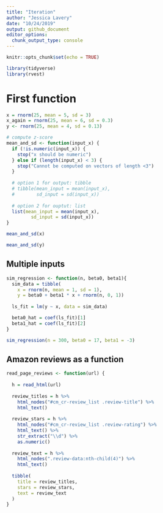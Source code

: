 ```yaml
---
title: "Iteration"
author: "Jessica Lavery"
date: "10/24/2019"
output: github_document
editor_options: 
  chunk_output_type: console
---
```


```r
knitr::opts_chunk$set(echo = TRUE)

library(tidyverse)
library(rvest)
```

# First function
```r

x = rnorm(25, mean = 5, sd = 3)
x_again = rnorm(25, mean = 6, sd = 0.3)
y <- rnorm(25, mean = 4, sd = 0.13)

# compute z-score
mean_and_sd <- function(input_x) {
  if (!is.numeric(input_x)) {
    stop("x should be numeric")
  } else if (length(input_x) < 3) {
    stop("Cannot be computed on vectors of length <3")
  }
  
  # option 1 for output: tibble
  # tibble(mean_input = mean(input_x), 
  #        sd_input = sd(input_x))
  
  # option 2 for ouptut: list
  list(mean_input = mean(input_x), 
         sd_input = sd(input_x))
}

mean_and_sd(x)

mean_and_sd(y)
```

## Multiple inputs
```r
sim_regression <- function(n, beta0, beta1){
  sim_data = tibble(
    x = rnorm(n, mean = 1, sd = 1),
    y = beta0 + beta1 * x + rnorm(n, 0, 1))
  
  ls_fit = lm(y ~ x, data = sim_data)

  beta0_hat = coef(ls_fit)[1]
  beta1_hat = coef(ls_fit)[2]
}

sim_regression(n = 300, beta0 = 17, beta1 = -3)
```

## Amazon reviews as a function
```r
read_page_reviews <- function(url) {
  
  h = read_html(url)
  
  review_titles = h %>%
    html_nodes("#cm_cr-review_list .review-title") %>%
    html_text()
  
  review_stars = h %>%
    html_nodes("#cm_cr-review_list .review-rating") %>%
    html_text() %>%
    str_extract("\\d") %>%
    as.numeric()
  
  review_text = h %>%
    html_nodes(".review-data:nth-child(4)") %>%
    html_text()
  
  tibble(
    title = review_titles,
    stars = review_stars,
    text = review_text
  )
}
```




